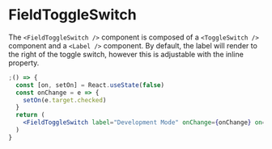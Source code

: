 
<Meta
  component={FieldToggleSwitch}
  title="Docs/Components/Fields/FieldToggleSwitch"
/>

# FieldToggleSwitch

The `<FieldToggleSwitch />` component is composed of a `<ToggleSwitch />` component and a `<Label />` component. By default, the label will render to the right of the toggle switch, however this is adjustable with the inline property.

```jsx
;() => {
  const [on, setOn] = React.useState(false)
  const onChange = e => {
    setOn(e.target.checked)
  }
  return (
    <FieldToggleSwitch label="Development Mode" onChange={onChange} on={on} />
  )
}
```
